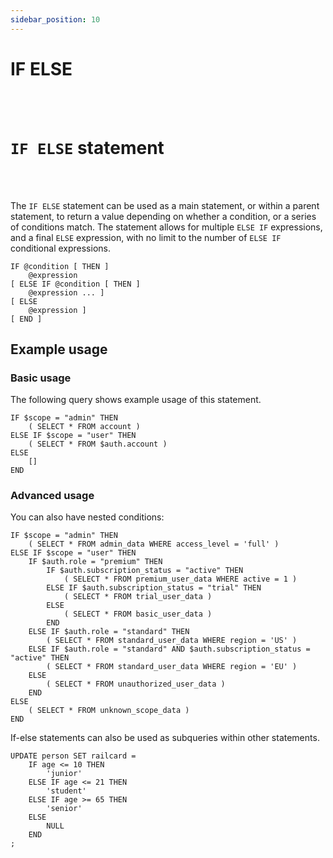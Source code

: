 ```yaml
---
sidebar_position: 10
---
```


# IF ELSE

<br /><br />

# `IF ELSE` statement

<br /><br />

The `IF ELSE` statement can be used as a main statement, or within a parent statement, to return a value depending on whether a condition, or a series of conditions match. The statement allows for multiple `ELSE IF` expressions, and a final `ELSE` expression, with no limit to the number of `ELSE IF` conditional expressions.

```surql title="SurrealQL Syntax"
IF @condition [ THEN ]
	@expression
[ ELSE IF @condition [ THEN ]
	@expression ... ]
[ ELSE
	@expression ]
[ END ]
```

## Example usage
### Basic usage
The following query shows example usage of this statement.

```surql
IF $scope = "admin" THEN
	( SELECT * FROM account )
ELSE IF $scope = "user" THEN
	( SELECT * FROM $auth.account )
ELSE
	[]
END
```

### Advanced usage
You can also have nested conditions:

```surql
IF $scope = "admin" THEN
    ( SELECT * FROM admin_data WHERE access_level = 'full' )
ELSE IF $scope = "user" THEN
    IF $auth.role = "premium" THEN
        IF $auth.subscription_status = "active" THEN
            ( SELECT * FROM premium_user_data WHERE active = 1 )
        ELSE IF $auth.subscription_status = "trial" THEN
            ( SELECT * FROM trial_user_data )
        ELSE
            ( SELECT * FROM basic_user_data )
        END
    ELSE IF $auth.role = "standard" THEN
        ( SELECT * FROM standard_user_data WHERE region = 'US' )
    ELSE IF $auth.role = "standard" AND $auth.subscription_status = "active" THEN
        ( SELECT * FROM standard_user_data WHERE region = 'EU' )
    ELSE
        ( SELECT * FROM unauthorized_user_data )
    END
ELSE
    ( SELECT * FROM unknown_scope_data )
END
```

If-else statements can also be used as subqueries within other statements.
```surql
UPDATE person SET railcard =
	IF age <= 10 THEN
		'junior'
	ELSE IF age <= 21 THEN
		'student'
	ELSE IF age >= 65 THEN
		'senior'
	ELSE
		NULL
	END
;
```